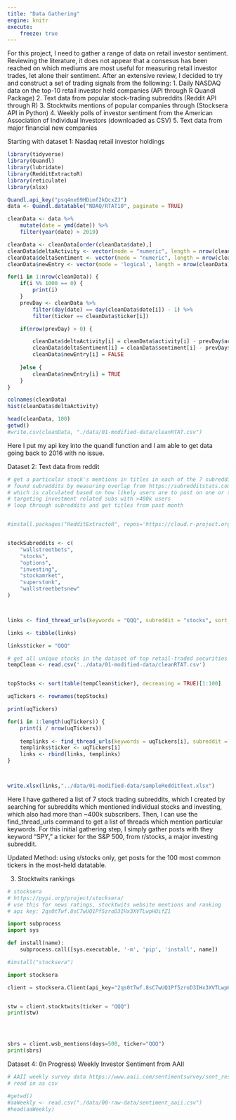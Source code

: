 ```yaml
---
title: "Data Gathering"
engine: knitr
execute:
    freeze: true
---
```



For this project, I need to gather a range of data on retail investor sentiment. Reviewing the literature, it does not appear that a consesus has been reached on which mediums are most useful for measuring retail investor trades, let alone their sentiment. After an extensive review, I decided to try and construct a set of trading signals from the following:
1. Daily NASDAQ data on the top-10 retail investor held companies (API through R Quandl Package)
2. Text data from popular stock-trading subreddits (Reddit API through R)
3. Stocktwits mentions of popular companies through (Stocksera API in Python)
4. Weekly polls of investor sentiment from the American Association of Individual Investors (downloaded as CSV)
5. Text data from major financial new companies

Starting with dataset 1: Nasdaq retail investor holdings
```r
library(tidyverse)
library(Quandl)
library(lubridate)
library(RedditExtractoR)
library(reticulate)
library(xlsx)

Quandl.api_key("psq4nx69HDimf2kQcxZJ")
data <- Quandl.datatable("NDAQ/RTAT10", paginate = TRUE)

cleanData <- data %>% 
    mutate(date = ymd(date)) %>%
    filter(year(date) > 2019)

cleanData <- cleanData[order(cleanData$date),]
cleanData$deltaActivity <- vector(mode = "numeric", length = nrow(cleanData))
cleanData$deltaSentiment <- vector(mode = "numeric", length = nrow(cleanData))
cleanData$newEntry <- vector(mode = 'logical', length = nrow(cleanData))

for(i in 1:nrow(cleanData)) {
    if(i %% 1000 == 0) {
        print(i)
    }
    prevDay <- cleanData %>%
        filter(day(date) == day(cleanData$date[i]) - 1) %>%
        filter(ticker == cleanData$ticker[i])

    if(nrow(prevDay) > 0) {

        cleanData$deltaActivity[i] = cleanData$activity[i] - prevDay$activity[1]
        cleanData$deltaSentiment[i] = cleanData$sentiment[i] - prevDay$sentiment[1]
        cleanData$newEntry[i] = FALSE
    
    }else {
        cleanData$newEntry[i] = TRUE
    }
}

colnames(cleanData)
hist(cleanData$deltaActivity)

head(cleanData, 100)
getwd()
#write.csv(cleanData, "./data/01-modified-data/cleanRTAT.csv")
```

Here I put my api key into the quandl function and I am able to get data going back to 2016 with no issue.

Dataset 2: Text data from reddit

```r

# get a particular stock's mentions in titles in each of the 7 subreddits
# found subreddits by measuring overlap from https://subredditstats.com/subreddit-user-overlaps/superstonk
# which is calculated based on how likely users are to post on one or the other subs
# targeting investment related subs with >400k users
# loop through subreddits and get titles from past month


#install.packages("RedditExtractoR", repos='https://cloud.r-project.org/')


stockSubreddits <- c(
    "wallstreetbets",
    "stocks",
    "options",
    "investing",
    "stockamrket",
    "superstonk",
    "wallstreetbetsnew"
)



links <- find_thread_urls(keywords = "QQQ", subreddit = "stocks", sort_by = "top", period = "all")

links <- tibble(links)

links$ticker = "QQQ"

# get all unique stocks in the dataset of top retail-traded securities
tempClean <- read.csv('../data/01-modified-data/cleanRTAT.csv')


topStocks <- sort(table(tempClean$ticker), decreasing = TRUE)[1:100]

uqTickers <- rownames(topStocks)

print(uqTickers)

for(i in 1:length(uqTickers)) {
    print(i / nrow(uqTickers))
    
    templinks <- find_thread_urls(keywords = uqTickers[i], subreddit = "stocks", sort_by = "top", period = "all")
    templinks$ticker <- uqTickers[i]
    links <- rbind(links, templinks)
}



write.xlsx(links,"../data/01-modified-data/sampleRedditText.xlsx")

```

Here I have gathered a list of 7 stock trading subreddits, which I created by searching for subreddits which mentioned individual stocks and investing, which also had more than ~400k subscribers. Then, I can use the find_thread_urls command to get a list of threads which mention particular keywords. For this initial gathering step, I simply gather posts with they keyword "SPY," a ticker for the S&P 500, from r/stocks, a major investing subreddit.

Updated Method: using r/stocks only, get posts for the 100 most common tickers in the most-held datatable.


3. Stocktwits rankings
```python
# stocksera
# https://pypi.org/project/stocksera/
# use this for news ratings, stocktwits website mentions and ranking
# api key: 2qs0tTwf.8sC7wUQ1Pf5zroD3IHx3XVTLwpHUifZ1

import subprocess
import sys

def install(name):
    subprocess.call([sys.executable, '-m', 'pip', 'install', name])

#install("stocksera")

import stocksera

client = stocksera.Client(api_key="2qs0tTwf.8sC7wUQ1Pf5zroD3IHx3XVTLwpHUifZ1")


stw = client.stocktwits(ticker = "QQQ")
print(stw)




sbrs = client.wsb_mentions(days=500, ticker="QQQ")
print(sbrs)
```


Dataset 4: (In Progress) Weekly Investor Sentiment from AAII
```r
# AAII weekly survey data https://www.aaii.com/sentimentsurvey/sent_results
# read in as csv 

#getwd()
#aaWeekly <- read.csv("./data/00-raw-data/sentiment_aaii.csv")
#head(aaWeekly)


```


